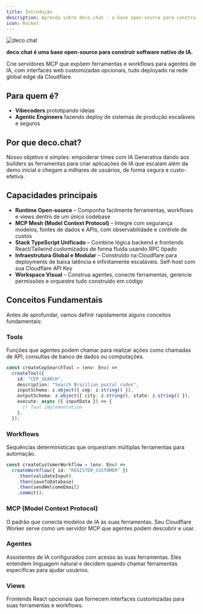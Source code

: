 ```yaml
---
title: Introdução
description: Aprenda sobre deco.chat - a base open-source para construir software nativo de IA
icon: Rocket
---
```


![deco.chat](https://assets.decocache.com/decochatweb/d547b59f-c80b-4a76-8fa8-524d829baed1/capyreadme.png)

**deco.chat é uma base open-source para construir software nativo de IA.**

Crie servidores MCP que expõem ferramentas e workflows para agentes de IA, com interfaces web customizadas opcionais, tudo deployado na rede global edge da Cloudflare.

## Para quem é?

- **Vibecoders** prototipando ideias
- **Agentic Engineers** fazendo deploy de sistemas de produção escaláveis e
  seguros

## Por que deco.chat?

Nosso objetivo é simples: empoderar times com IA Generativa dando aos builders
as ferramentas para criar aplicações de IA que escalam além da demo inicial e
chegam a milhares de usuários, de forma segura e custo-efetiva.

## Capacidades principais

- **Runtime Open-source** – Componha facilmente ferramentas, workflows e views dentro de
  um único codebase
- **MCP Mesh (Model Context Protocol)** – Integre com segurança modelos, fontes de
  dados e APIs, com observabilidade e controle de custos
- **Stack TypeScript Unificado** – Combine lógica backend e frontends React/Tailwind
  customizados de forma fluida usando RPC tipado
- **Infraestrutura Global e Modular** – Construído na Cloudflare para deployments
  de baixa latência e infinitamente escaláveis. Self-host com sua Cloudflare API Key
- **Workspace Visual** – Construa agentes, conecte ferramentas, gerencie permissões e
  orquestre tudo construído em código

## Conceitos Fundamentais

Antes de aprofundar, vamos definir rapidamente alguns conceitos fundamentais:

### Tools
Funções que agentes podem chamar para realizar ações como chamadas de API, consultas de banco de dados ou computações.

```typescript
const createCepSearchTool = (env: Env) =>
  createTool({
    id: "CEP_SEARCH",
    description: "Search Brazilian postal codes",
    inputSchema: z.object({ cep: z.string() }),
    outputSchema: z.object({ city: z.string(), state: z.string() }),
    execute: async ({ inputData }) => {
      // Tool implementation
    },
  });
```

### Workflows
Sequências determinísticas que orquestram múltiplas ferramentas para automação.

```typescript
const createCustomerWorkflow = (env: Env) =>
  createWorkflow({ id: "REGISTER_CUSTOMER" })
    .then(validateInput)
    .then(saveToDatabase) 
    .then(sendWelcomeEmail)
    .commit();
```

### MCP (Model Context Protocol)
O padrão que conecta modelos de IA às suas ferramentas. Seu Cloudflare Worker serve como um servidor MCP que agentes podem descobrir e usar.

### Agentes
Assistentes de IA configurados com acesso às suas ferramentas. Eles entendem linguagem natural e decidem quando chamar ferramentas específicas para ajudar usuários.

### Views
Frontends React opcionais que fornecem interfaces customizadas para suas ferramentas e workflows.
